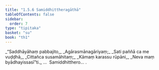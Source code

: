 ```yaml
---
title: "1.5.6 Samiddhittheragāthā"
tableOfContents: false
sidebar:
  order: 7
type: "tipitaka"
basket: "su"
book: "th1"
---
```



<DynamicBreadcrumb />

<Division number="46" book="th1" bookNo="19" page="230">

<Paragraph number="105" type="verses" book="th1">
_“Saddhāyāhaṃ pabbajito,_  
_Agārasmānagāriyaṃ;_  
_Sati paññā ca me vuḍḍhā,_  
_Cittañca susamāhitaṃ;_  
_Kāmaṃ karassu rūpāni,_  
_Neva maṃ byādhayissasī”ti._  


</Paragraph>
</Division>

<Paragraph number="106" type="center" book="th1">
…  Samiddhitthero… .
</Paragraph>